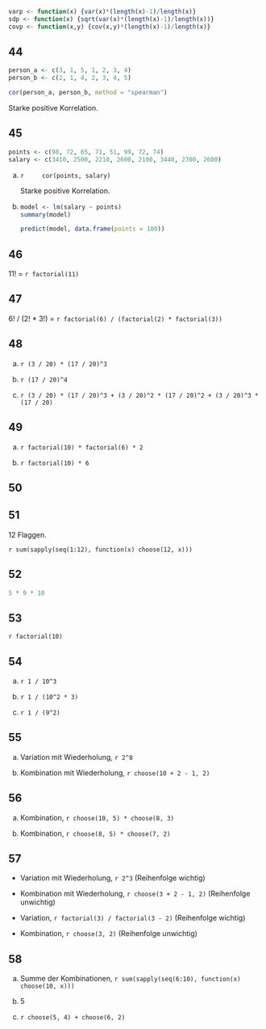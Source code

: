 ```r
varp <- function(x) {var(x)*(length(x)-1)/length(x)}
sdp <- function(x) {sqrt(var(x)*(length(x)-1)/length(x))}
covp <- function(x,y) {cov(x,y)*(length(x)-1)/length(x)} 
```

## 44

```r
person_a <- c(3, 1, 5, 1, 2, 3, 4)
person_b <- c(2, 1, 4, 2, 3, 4, 5)

cor(person_a, person_b, method = "spearman")
```

Starke positive Korrelation.

## 45

```r
points <- c(98, 72, 65, 71, 51, 99, 72, 74)
salary <- c(3410, 2500, 2210, 2600, 2100, 3440, 2700, 2600)
```

a)
    ```r
    cor(points, salary)
    ```

    Starke positive Korrelation.

b)
    ```r
    model <- lm(salary ~ points)
    summary(model)

    predict(model, data.frame(points = 100))
    ```

## 46

11! = `r factorial(11) `

## 47

6! / (2! * 3!) = `r factorial(6) / (factorial(2) * factorial(3))`

## 48

a)
    `r (3 / 20) * (17 / 20)^3`

b)
    `r (17 / 20)^4`

c)
    `r (3 / 20) * (17 / 20)^3 + (3 / 20)^2 * (17 / 20)^2 + (3 / 20)^3 * (17 / 20)`

## 49

a)
    `r factorial(10) * factorial(6) * 2`

b)
    `r factorial(10) * 6`

## 50

## 51

12 Flaggen.

`r sum(sapply(seq(1:12), function(x) choose(12, x)))`

## 52

```r
5 * 9 * 10
```

## 53

`r factorial(10)`

## 54

a)
    `r 1 / 10^3`

b)
    `r 1 / (10^2 * 3)`

c)
    `r 1 / (9^2)`

## 55

a)
    Variation mit Wiederholung, `r 2^8`

b)
    Kombination mit Wiederholung, `r choose(10 + 2 - 1, 2)`

## 56

a)
    Kombination, `r choose(10, 5) * choose(8, 3)`

b)
    Kombination, `r choose(8, 5) * choose(7, 2)`

## 57

-
    Variation mit Wiederholung, `r 2^3` (Reihenfolge wichtig)

-
    Kombination mit Wiederholung, `r choose(3 + 2 - 1, 2)` (Reihenfolge unwichtig)

-
    Variation, `r factorial(3) / factorial(3 - 2)` (Reihenfolge wichtig)

-
    Kombination, `r choose(3, 2)` (Reihenfolge unwichtig)

## 58

a)
    Summe der Kombinationen, `r sum(sapply(seq(6:10), function(x) choose(10, x)))`

b)
    5

c)
    `r choose(5, 4) + choose(6, 2)`
